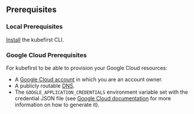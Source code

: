 ## Prerequisites

### Local Prerequisites

[Install](../../overview.mdx) the kubefirst CLI.

### Google Cloud Prerequisites

For kubefirst to be able to provision your Google Cloud resources:

- A [Google Cloud account](https://cloud.google.com) in which you are an account owner.
- A publicly routable [DNS](https://cloud.google.com/dns/docs/overview).
- The `GOOGLE_APPLICATION_CREDENTIALS` environment variable set with the credential JSON file (see [Google Cloud documentation](https://cloud.google.com/docs/authentication/application-default-credentials) for more information on how to generate it).
